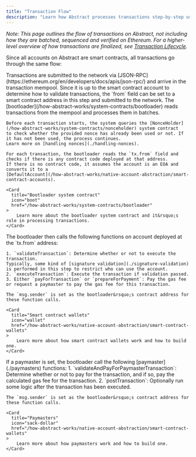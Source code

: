 ```yaml
---
title: "Transaction Flow"
description: "Learn how Abstract processes transactions step-by-step using native account abstraction."
---
```


_Note: This page outlines the flow of transactions on Abstract, not including how they are batched, 
sequenced and verified on Ethereum. For a higher-level overview of how transactions are finalized, see 
[Transaction Lifecycle](/how-abstract-works/architecture/transaction-lifecycle)._

Since all accounts on Abstract are smart contracts, all transactions go through the same flow:

<Steps>
  <Step title="Submitting transactions">
    Transactions are submitted to the network via [JSON-RPC](https://ethereum.org/en/developers/docs/apis/json-rpc/)
    and arrive in the transaction mempool. Since it is up to the smart contract account to determine how to validate transactions,
    the `from` field can be set to a smart contract address in this step and submitted to the network.
  </Step>

  <Step title="Bootloader processing">
    The [bootloader](/how-abstract-works/system-contracts/bootloader) reads transactions from the mempool
    and processes them in batches.

    Before each transaction starts, the system queries the [NonceHolder](/how-abstract-works/system-contracts/nonceholder) system contract
    to check whether the provided nonce has already been used or not. If it has not been used, the process continues. 
    Learn more on [handling nonces](./handling-nonces).
    
    For each transaction, the bootloader reads the `tx.from` field and checks if there is any contract code deployed at that address.
    If there is no contract code, it assumes the account is an EOA and converts it to a 
    [DefaultAccount](/how-abstract-works/native-account-abstraction/smart-contract-accounts).

    <Card
      title="Bootloader system contract"
      icon="boot"
      href="/how-abstract-works/system-contracts/bootloader"
    >
        Learn more about the bootloader system contract and it&rsquo;s role in processing transactions.
    </Card>
</Step>

<Step title="Smart contract account validation & execution">
    The bootloader then calls the following functions on account deployed at the `tx.from` address:
  
    1. `validateTransaction`: Determine whether or not to execute the transaction. 
    Typically, some kind of [signature validation](./signature-validation) is performed in this step to restrict who can use the account.
    2. `executeTransaction`: Execute the transaction if validation passed.
    3. Either `payForTransaction` or `prepareForPayment`: Pay the gas fee or request a paymaster to pay the gas fee for this transaction.
  
    The `msg.sender` is set as the bootloader&rsquo;s contract address for these function calls.

    <Card
      title="Smart contract wallets"
      icon="wallet"
      href="/how-abstract-works/native-account-abstraction/smart-contract-wallets"
    >
        Learn more about how smart contract wallets work and how to build one.
    </Card>
  </Step>

<Step title="Paymasters (optional)">
    If a paymaster is set, the bootloader call the following [paymaster](./paymasters) functions:
        1. `validateAndPayForPaymasterTransaction`: Determine whether or not to pay for the transaction, and if so, pay the calculated gas fee for the transaction.
        2. `postTransaction`: Optionally run some logic after the transaction has been executed.

    The `msg.sender` is set as the bootloader&rsquo;s contract address for these function calls.

    <Card
      title="Paymasters"
      icon="sack-dollar"
      href="/how-abstract-works/native-account-abstraction/smart-contract-wallets"
    >
        Learn more about how paymasters work and how to build one.
    </Card>
  </Step>
</Steps>
